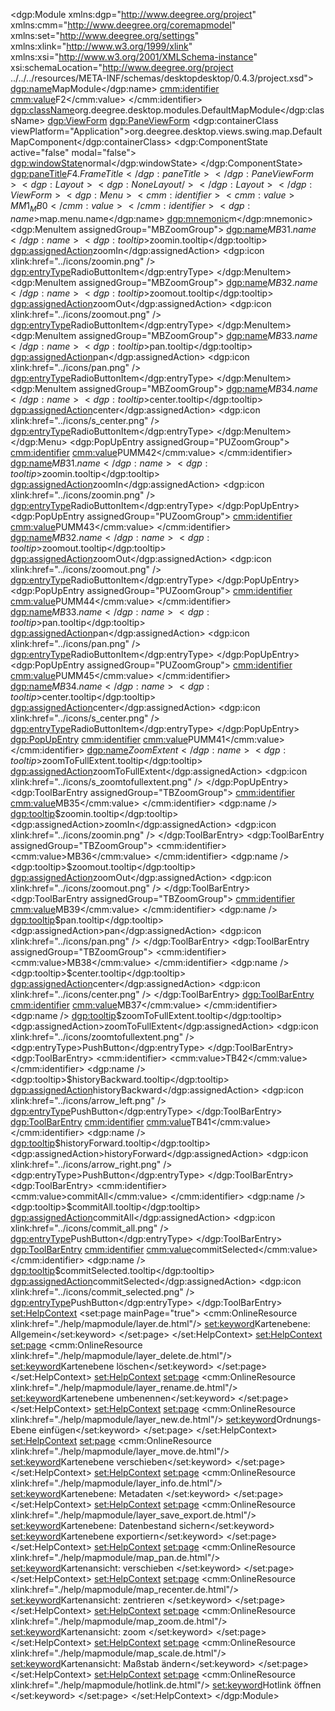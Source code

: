 <?xml version="1.0" encoding="UTF-8"?>
<dgp:Module xmlns:dgp="http://www.deegree.org/project" xmlns:cmm="http://www.deegree.org/coremapmodel"  xmlns:set="http://www.deegree.org/settings" 
	xmlns:xlink="http://www.w3.org/1999/xlink" xmlns:xsi="http://www.w3.org/2001/XMLSchema-instance" xsi:schemaLocation="http://www.deegree.org/project ../../../resources/META-INF/schemas/desktopdesktop/0.4.3/project.xsd">
	<dgp:name>MapModule</dgp:name>
	<cmm:identifier>
		<cmm:value>F2</cmm:value>
	</cmm:identifier>
	<dgp:className>org.deegree.desktop.modules.DefaultMapModule</dgp:className>
	<dgp:ViewForm>
		<dgp:PaneViewForm>
			<dgp:containerClass viewPlatform="Application">org.deegree.desktop.views.swing.map.DefaultMapComponent</dgp:containerClass>
			<dgp:ComponentState active="false" modal="false">
				<dgp:windowState>normal</dgp:windowState>
			</dgp:ComponentState>
			<dgp:paneTitle>$F4.FrameTitle</dgp:paneTitle>
		</dgp:PaneViewForm>
		<dgp:Layout>
			<dgp:NoneLayout />
		</dgp:Layout>
	</dgp:ViewForm>
	<dgp:Menu>
		<cmm:identifier>
			<cmm:value>MM1_MB0</cmm:value>
		</cmm:identifier>
		<dgp:name>$map.menu.name</dgp:name>
		<dgp:mnemonic>m</dgp:mnemonic>		
		<dgp:MenuItem assignedGroup="MBZoomGroup">
			<dgp:name>$MB31.name</dgp:name>
			<dgp:tooltip>$zoomin.tooltip</dgp:tooltip>
			<dgp:assignedAction>zoomIn</dgp:assignedAction>
			<dgp:icon xlink:href="../icons/zoomin.png" />
			<dgp:entryType>RadioButtonItem</dgp:entryType>
		</dgp:MenuItem>
		<dgp:MenuItem assignedGroup="MBZoomGroup">
			<dgp:name>$MB32.name</dgp:name>
			<dgp:tooltip>$zoomout.tooltip</dgp:tooltip>
			<dgp:assignedAction>zoomOut</dgp:assignedAction>
			<dgp:icon xlink:href="../icons/zoomout.png" />
			<dgp:entryType>RadioButtonItem</dgp:entryType>
		</dgp:MenuItem>
		<dgp:MenuItem assignedGroup="MBZoomGroup">
			<dgp:name>$MB33.name</dgp:name>
			<dgp:tooltip>$pan.tooltip</dgp:tooltip>
			<dgp:assignedAction>pan</dgp:assignedAction>
			<dgp:icon xlink:href="../icons/pan.png" />
			<dgp:entryType>RadioButtonItem</dgp:entryType>
		</dgp:MenuItem>
		<dgp:MenuItem assignedGroup="MBZoomGroup">
			<dgp:name>$MB34.name</dgp:name>
			<dgp:tooltip>$center.tooltip</dgp:tooltip>
			<dgp:assignedAction>center</dgp:assignedAction>
			<dgp:icon xlink:href="../icons/s_center.png" />
			<dgp:entryType>RadioButtonItem</dgp:entryType>
		</dgp:MenuItem>
	</dgp:Menu>
	<dgp:PopUpEntry assignedGroup="PUZoomGroup">
		<cmm:identifier>
			<cmm:value>PUMM42</cmm:value>
		</cmm:identifier>
		<dgp:name>$MB31.name</dgp:name>
		<dgp:tooltip>$zoomin.tooltip</dgp:tooltip>
		<dgp:assignedAction>zoomIn</dgp:assignedAction>
		<dgp:icon xlink:href="../icons/zoomin.png" />
		<dgp:entryType>RadioButtonItem</dgp:entryType>
	</dgp:PopUpEntry>
	<dgp:PopUpEntry assignedGroup="PUZoomGroup">
		<cmm:identifier>
			<cmm:value>PUMM43</cmm:value>
		</cmm:identifier>
		<dgp:name>$MB32.name</dgp:name>
		<dgp:tooltip>$zoomout.tooltip</dgp:tooltip>
		<dgp:assignedAction>zoomOut</dgp:assignedAction>
		<dgp:icon xlink:href="../icons/zoomout.png" />
		<dgp:entryType>RadioButtonItem</dgp:entryType>
	</dgp:PopUpEntry>
	<dgp:PopUpEntry assignedGroup="PUZoomGroup">
		<cmm:identifier>
			<cmm:value>PUMM44</cmm:value>
		</cmm:identifier>
		<dgp:name>$MB33.name</dgp:name>
		<dgp:tooltip>$pan.tooltip</dgp:tooltip>
		<dgp:assignedAction>pan</dgp:assignedAction>
		<dgp:icon xlink:href="../icons/pan.png" />
		<dgp:entryType>RadioButtonItem</dgp:entryType>
	</dgp:PopUpEntry>
	<dgp:PopUpEntry assignedGroup="PUZoomGroup">
		<cmm:identifier>
			<cmm:value>PUMM45</cmm:value>
		</cmm:identifier>
		<dgp:name>$MB34.name</dgp:name>
		<dgp:tooltip>$center.tooltip</dgp:tooltip>
		<dgp:assignedAction>center</dgp:assignedAction>
		<dgp:icon xlink:href="../icons/s_center.png" />
		<dgp:entryType>RadioButtonItem</dgp:entryType>
	</dgp:PopUpEntry>
	<dgp:PopUpEntry>
		<cmm:identifier>
			<cmm:value>PUMM41</cmm:value>
		</cmm:identifier>
		<dgp:name>$ZoomExtent</dgp:name>
		<dgp:tooltip>$zoomToFullExtent.tooltip</dgp:tooltip>
		<dgp:assignedAction>zoomToFullExtent</dgp:assignedAction>
		<dgp:icon xlink:href="../icons/s_zoomtofullextent.png" />
	</dgp:PopUpEntry>
	<dgp:ToolBarEntry assignedGroup="TBZoomGroup">
		<cmm:identifier>
			<cmm:value>MB35</cmm:value>
		</cmm:identifier>
		<dgp:name />
		<dgp:tooltip>$zoomin.tooltip</dgp:tooltip>
		<dgp:assignedAction>zoomIn</dgp:assignedAction>
		<dgp:icon xlink:href="../icons/zoomin.png" />
	</dgp:ToolBarEntry>
	<dgp:ToolBarEntry assignedGroup="TBZoomGroup">
		<cmm:identifier>
			<cmm:value>MB36</cmm:value>
		</cmm:identifier>
		<dgp:name />
		<dgp:tooltip>$zoomout.tooltip</dgp:tooltip>
		<dgp:assignedAction>zoomOut</dgp:assignedAction>
		<dgp:icon xlink:href="../icons/zoomout.png" />
	</dgp:ToolBarEntry>
	<dgp:ToolBarEntry assignedGroup="TBZoomGroup">
		<cmm:identifier>
			<cmm:value>MB39</cmm:value>
		</cmm:identifier>
		<dgp:name />
		<dgp:tooltip>$pan.tooltip</dgp:tooltip>
		<dgp:assignedAction>pan</dgp:assignedAction>
		<dgp:icon xlink:href="../icons/pan.png" />
	</dgp:ToolBarEntry>
	<dgp:ToolBarEntry assignedGroup="TBZoomGroup">
		<cmm:identifier>
			<cmm:value>MB38</cmm:value>
		</cmm:identifier>
		<dgp:name />
		<dgp:tooltip>$center.tooltip</dgp:tooltip>
		<dgp:assignedAction>center</dgp:assignedAction>
		<dgp:icon xlink:href="../icons/center.png" />
	</dgp:ToolBarEntry>
	<dgp:ToolBarEntry>
		<cmm:identifier>
			<cmm:value>MB37</cmm:value>
		</cmm:identifier>
		<dgp:name />
		<dgp:tooltip>$zoomToFullExtent.tooltip</dgp:tooltip>
		<dgp:assignedAction>zoomToFullExtent</dgp:assignedAction>
		<dgp:icon xlink:href="../icons/zoomtofullextent.png" />
		<dgp:entryType>PushButton</dgp:entryType>
	</dgp:ToolBarEntry>
	<dgp:ToolBarEntry>
		<cmm:identifier>
			<cmm:value>TB42</cmm:value>
		</cmm:identifier>
		<dgp:name />
		<dgp:tooltip>$historyBackward.tooltip</dgp:tooltip>
		<dgp:assignedAction>historyBackward</dgp:assignedAction>
		<dgp:icon xlink:href="../icons/arrow_left.png" />
		<dgp:entryType>PushButton</dgp:entryType>
	</dgp:ToolBarEntry>
	<dgp:ToolBarEntry>
		<cmm:identifier>
			<cmm:value>TB41</cmm:value>
		</cmm:identifier>
		<dgp:name />
		<dgp:tooltip>$historyForward.tooltip</dgp:tooltip>
		<dgp:assignedAction>historyForward</dgp:assignedAction>
		<dgp:icon xlink:href="../icons/arrow_right.png" />
		<dgp:entryType>PushButton</dgp:entryType>
	</dgp:ToolBarEntry>
	<dgp:ToolBarEntry>
		<cmm:identifier>
			<cmm:value>commitAll</cmm:value>
		</cmm:identifier>
		<dgp:name />
		<dgp:tooltip>$commitAll.tooltip</dgp:tooltip>
		<dgp:assignedAction>commitAll</dgp:assignedAction>
		<dgp:icon xlink:href="../icons/commit_all.png" />
		<dgp:entryType>PushButton</dgp:entryType>
	</dgp:ToolBarEntry>
	<dgp:ToolBarEntry>
		<cmm:identifier>
			<cmm:value>commitSelected</cmm:value>
		</cmm:identifier>
		<dgp:name />
		<dgp:tooltip>$commitSelected.tooltip</dgp:tooltip>
		<dgp:assignedAction>commitSelected</dgp:assignedAction>
		<dgp:icon xlink:href="../icons/commit_selected.png" />
		<dgp:entryType>PushButton</dgp:entryType>
	</dgp:ToolBarEntry>
  <set:HelpContext>
    <set:page mainPage="true">
      <cmm:OnlineResource xlink:href="./help/mapmodule/layer.de.html"/>
      <set:keyword>Kartenebene: Allgemein</set:keyword>
    </set:page>
  </set:HelpContext>
   <set:HelpContext>
    <set:page>
      <cmm:OnlineResource xlink:href="./help/mapmodule/layer_delete.de.html"/>
      <set:keyword>Kartenebene löschen</set:keyword>
    </set:page>
  </set:HelpContext>
  <set:HelpContext>
    <set:page>
      <cmm:OnlineResource xlink:href="./help/mapmodule/layer_rename.de.html"/>
      <set:keyword>Kartenebene umbenennen</set:keyword>
    </set:page>
  </set:HelpContext>
  <set:HelpContext>
    <set:page>
      <cmm:OnlineResource xlink:href="./help/mapmodule/layer_new.de.html"/>
      <set:keyword>Ordnungs-Ebene einfügen</set:keyword>
    </set:page>
  </set:HelpContext>
  <set:HelpContext>
    <set:page>
      <cmm:OnlineResource xlink:href="./help/mapmodule/layer_move.de.html"/>
      <set:keyword>Kartenebene verschieben</set:keyword>
    </set:page>
  </set:HelpContext>
  <set:HelpContext>
    <set:page>
      <cmm:OnlineResource xlink:href="./help/mapmodule/layer_info.de.html"/>
      <set:keyword>Kartenebene: Metadaten </set:keyword>
    </set:page>
  </set:HelpContext>
  <set:HelpContext>
    <set:page>
      <cmm:OnlineResource xlink:href="./help/mapmodule/layer_save_export.de.html"/>
      <set:keyword>Kartenebene: Datenbestand sichern</set:keyword>
      <set:keyword>Kartenebene exportiern</set:keyword>
    </set:page>
  </set:HelpContext>
   <set:HelpContext>
    <set:page>
      <cmm:OnlineResource xlink:href="./help/mapmodule/map_pan.de.html"/>
      <set:keyword>Kartenansicht: verschieben </set:keyword>
    </set:page>
  </set:HelpContext>
  <set:HelpContext>
    <set:page>
      <cmm:OnlineResource xlink:href="./help/mapmodule/map_recenter.de.html"/>
      <set:keyword>Kartenansicht: zentrieren </set:keyword>
    </set:page>
  </set:HelpContext>
  <set:HelpContext>
    <set:page>
      <cmm:OnlineResource xlink:href="./help/mapmodule/map_zoom.de.html"/>
      <set:keyword>Kartenansicht: zoom </set:keyword>
    </set:page>
  </set:HelpContext>
  <set:HelpContext>
    <set:page>
      <cmm:OnlineResource xlink:href="./help/mapmodule/map_scale.de.html"/>
      <set:keyword>Kartenansicht: Maßstab ändern</set:keyword>
    </set:page>
  </set:HelpContext>
 <set:HelpContext>
    <set:page>
      <cmm:OnlineResource xlink:href="./help/mapmodule/hotlink.de.html"/>
      <set:keyword>Hotlink öffnen </set:keyword>
    </set:page>
  </set:HelpContext>
</dgp:Module>
